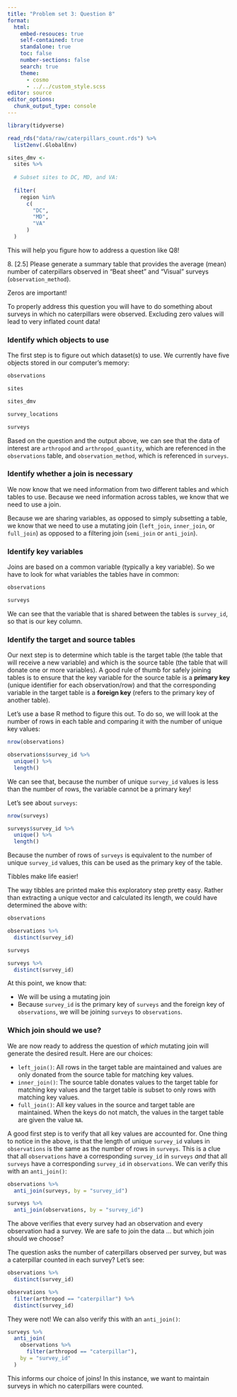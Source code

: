 ```yaml
---
title: "Problem set 3: Question 8"
format:
  html:
    embed-resouces: true
    self-contained: true
    standalone: true
    toc: false
    number-sections: false
    search: true
    theme: 
      - cosmo
      - ../../custom_style.scss
editor: source
editor_options: 
  chunk_output_type: console
---
```


<head>
<link rel="stylesheet" href="https://cdnjs.cloudflare.com/ajax/libs/font-awesome/4.7.0/css/font-awesome.min.css" />
<link rel="icon" 
type="image/png" 
href = "www/hex_icon.png" />
<script src="https://kit.fontawesome.com/03064bdd6c.js" crossorigin="anonymous"></script>
<link rel="icon" 
type="image/png" 
href = "www/hex_icon.png" />
</head>

```r
library(tidyverse)

read_rds("data/raw/caterpillars_count.rds") %>% 
  list2env(.GlobalEnv)

sites_dmv <- 
  sites %>% 
  
  # Subset sites to DC, MD, and VA:
  
  filter(
    region %in%
      c(
        "DC",
        "MD", 
        "VA"
      )
  )
```

This will help you figure how to address a question like Q8!

:::{class="now_you"}

8\. [[2.5]]{class="score"}  Please generate a summary table that provides the average (mean) number of caterpillars observed in "Beat sheet" and "Visual" surveys (`observation_method`). 

:::{class="mysecret"}
<i class="fas fa-user-secret fa-2x"></i> Zeros are important!

To properly address this question you will have to do something about surveys in which no caterpillars were observed. Excluding zero values will lead to very inflated count data!

:::
:::

### Identify which objects to use

The first step is to figure out which dataset(s) to use. We currently have five objects stored in our computer's memory:

```r
observations

sites

sites_dmv

survey_locations

surveys
```

Based on the question and the output above, we can see that the data of interest are `arthropod` and `arthropod_quantity`, which are referenced in the `observations` table, and `observation_method`, which is referenced in `surveys`. 

### Identify whether a join is necessary

We now know that we need information from two different tables and which tables to use. Because we need information across tables, we know that we need to use a join.

Because we are sharing variables, as opposed to simply subsetting a table, we know that we need to use a mutating join (`left_join`, `inner_join`, or `full_join`) as opposed to a filtering join (`semi_join` or `anti_join`).

### Identify key variables

Joins are based on a common variable (typically a key variable). So we have to look for what variables the tables have in common:

```r
observations

surveys
```

We can see that the variable that is shared between the tables is `survey_id`, so that is our key column. 

### Identify the target and source tables

Our next step is to determine which table is the target table (the table that will receive a new variable) and which is the source table (the table that will donate one or more variables). 
A good rule of thumb for safely joining tables is to ensure that the key variable for the source table is a **primary key** (unique identifier for each observation/row) and that the corresponding variable in the target table is a **foreign key** (refers to the primary key of another table).

Let's use a base R method to figure this out. To do so, we will look at the number of rows in each table and comparing it with the number of unique key values:

```r
nrow(observations)

observations$survey_id %>% 
  unique() %>% 
  length()
```

We can see that, because the number of unique `survey_id` values is less than the number of rows, the variable cannot be a primary key!

Let's see about `surveys`:

```r
nrow(surveys)

surveys$survey_id %>% 
  unique() %>% 
  length()
```

Because the number of rows of `surveys` is equivalent to the number of unique `survey_id` values, this can be used as the primary key of the table.

:::{class="mysecret"}
<i class="fas fa-user-secret fa-2x"></i> Tibbles make life easier!

The way tibbles are printed make this exploratory step pretty easy. Rather than extracting a unique vector and calculated its length, we could have determined the above with:

```r
observations

observations %>% 
  distinct(survey_id)

surveys

surveys %>% 
  distinct(survey_id)


```

:::

At this point, we know that:

* We will be using a mutating join
* Because `survey_id` is the primary key of `surveys` and the foreign key of `observations`, we will be joining `surveys` to `observations`.

### Which join should we use?

We are now ready to address the question of *which* mutating join will generate the desired result. Here are our choices:

* `left_join()`: All rows in the target table are maintained and values are only donated from the source table for matching key values.
* `inner_join()`: The source table donates values to the target table for matching key values and the target table is subset to only rows with matching key values.
* `full_join()`: All key values in the source and target table are maintained. When the keys do not match, the values in the target table are given the value `NA`.

A good first step is to verify that all key values are accounted for. One thing to notice in the above, is that the length of unique `survey_id` values in `observations` is the same as the number of rows in `surveys`. This is a clue that all `observations` have a corresponding `survey_id` in `surveys` *and* that all `surveys` have a corresponding `survey_id` in `observations`. We can verify this with an `anti_join()`:

```r
observations %>% 
  anti_join(surveys, by = "survey_id")
```

```r
surveys %>% 
  anti_join(observations, by = "survey_id")
```

The above verifies that every survey had an observation and every observation had a survey. We are safe to join the data ... but which join should we choose?

The question asks the number of caterpillars observed per survey, but was a caterpillar counted in each survey? Let's see:

```r
observations %>% 
  distinct(survey_id)

observations %>% 
  filter(arthropod == "caterpillar") %>% 
  distinct(survey_id)
```

They were not! We can also verify this with an `anti_join()`:

```r
surveys %>% 
  anti_join(
    observations %>% 
      filter(arthropod == "caterpillar"),
    by = "survey_id"
  )
```

This informs our choice of joins! In this instance, we want to maintain surveys in which no caterpillars were counted.


